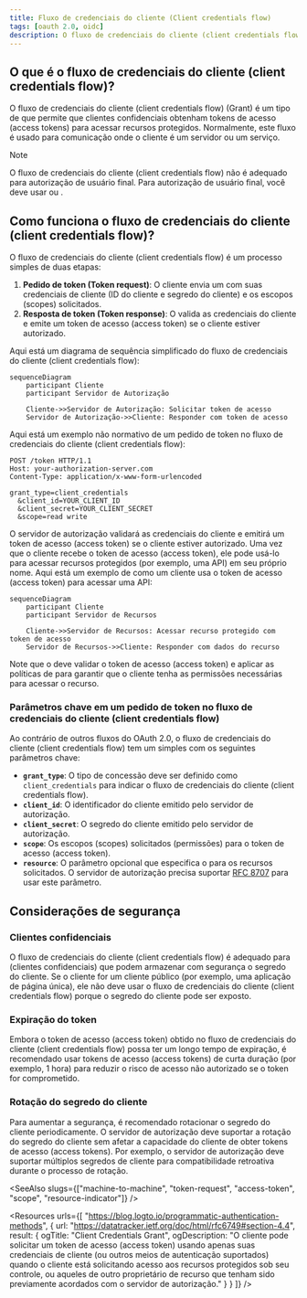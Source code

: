 ```yaml
---
title: Fluxo de credenciais do cliente (Client credentials flow)
tags: [oauth 2.0, oidc]
description: O fluxo de credenciais do cliente (client credentials flow) é um tipo de concessão do OAuth 2.0 que permite que clientes confidenciais obtenham tokens de acesso (access tokens) para acessar recursos protegidos. É adequado para comunicação máquina-a-máquina (machine-to-machine) (servidor-para-servidor).
---
```


## O que é o fluxo de credenciais do cliente (client credentials flow)?

O fluxo de credenciais do cliente (client credentials flow) (Grant) é um tipo de <Ref slug="oauth-2.0-grant" /> que permite que clientes confidenciais obtenham <Ref slug="access-token">tokens de acesso (access tokens)</Ref> para acessar recursos protegidos. Normalmente, este fluxo é usado para comunicação <Ref slug="machine-to-machine" /> onde o cliente é um servidor ou um serviço.

> [!Note]
> O fluxo de credenciais do cliente (client credentials flow) não é adequado para autorização de usuário final. Para autorização de usuário final, você deve usar <Ref slug="authentication-request" /> ou <Ref slug="authorization-request" />.

## Como funciona o fluxo de credenciais do cliente (client credentials flow)?

O fluxo de credenciais do cliente (client credentials flow) é um processo simples de duas etapas:

1. **Pedido de token (Token request)**: O cliente envia um <Ref slug="token-request" /> com suas credenciais de cliente (ID do cliente e segredo do cliente) e os <Ref slug="scope">escopos (scopes)</Ref> solicitados.
2. **Resposta de token (Token response)**: O <Ref slug="authorization-server" /> valida as credenciais do cliente e emite um token de acesso (access token) se o cliente estiver autorizado.

Aqui está um diagrama de sequência simplificado do fluxo de credenciais do cliente (client credentials flow):

```mermaid
sequenceDiagram
    participant Cliente
    participant Servidor de Autorização

    Cliente->>Servidor de Autorização: Solicitar token de acesso
    Servidor de Autorização->>Cliente: Responder com token de acesso
```

Aqui está um exemplo não normativo de um pedido de token no fluxo de credenciais do cliente (client credentials flow):

```http
POST /token HTTP/1.1
Host: your-authorization-server.com
Content-Type: application/x-www-form-urlencoded

grant_type=client_credentials
  &client_id=YOUR_CLIENT_ID
  &client_secret=YOUR_CLIENT_SECRET
  &scope=read write
```

O servidor de autorização validará as credenciais do cliente e emitirá um token de acesso (access token) se o cliente estiver autorizado. Uma vez que o cliente recebe o token de acesso (access token), ele pode usá-lo para acessar recursos protegidos (por exemplo, uma API) em seu próprio nome. Aqui está um exemplo de como um cliente usa o token de acesso (access token) para acessar uma API:

```mermaid
sequenceDiagram
    participant Cliente
    participant Servidor de Recursos

    Cliente->>Servidor de Recursos: Acessar recurso protegido com token de acesso
    Servidor de Recursos->>Cliente: Responder com dados do recurso
```

Note que o <Ref slug="resource-server" /> deve validar o token de acesso (access token) e aplicar as políticas de <Ref slug="access-control" /> para garantir que o cliente tenha as permissões necessárias para acessar o recurso.

### Parâmetros chave em um pedido de token no fluxo de credenciais do cliente (client credentials flow)

Ao contrário de outros fluxos do OAuth 2.0, o fluxo de credenciais do cliente (client credentials flow) tem um <Ref slug="token-request" /> simples com os seguintes parâmetros chave:

- **`grant_type`**: O tipo de concessão deve ser definido como `client_credentials` para indicar o fluxo de credenciais do cliente (client credentials flow).
- **`client_id`**: O identificador do cliente emitido pelo servidor de autorização.
- **`client_secret`**: O segredo do cliente emitido pelo servidor de autorização.
- **`scope`**: Os <Ref slug="scope">escopos (scopes)</Ref> solicitados (permissões) para o token de acesso (access token).
- **`resource`**: O parâmetro opcional que especifica o <Ref slug="resource-indicator" /> para os recursos solicitados. O servidor de autorização precisa suportar [RFC 8707](https://datatracker.ietf.org/doc/html/rfc8707) para usar este parâmetro.

## Considerações de segurança

### Clientes confidenciais

O fluxo de credenciais do cliente (client credentials flow) é adequado para <Ref slug="client" headingId="confidential-clients" /> (clientes confidenciais) que podem armazenar com segurança o segredo do cliente. Se o cliente for um cliente público (por exemplo, uma aplicação de página única), ele não deve usar o fluxo de credenciais do cliente (client credentials flow) porque o segredo do cliente pode ser exposto.

### Expiração do token

Embora o token de acesso (access token) obtido no fluxo de credenciais do cliente (client credentials flow) possa ter um longo tempo de expiração, é recomendado usar tokens de acesso (access tokens) de curta duração (por exemplo, 1 hora) para reduzir o risco de acesso não autorizado se o token for comprometido.

### Rotação do segredo do cliente

Para aumentar a segurança, é recomendado rotacionar o segredo do cliente periodicamente. O servidor de autorização deve suportar a rotação do segredo do cliente sem afetar a capacidade do cliente de obter tokens de acesso (access tokens). Por exemplo, o servidor de autorização deve suportar múltiplos segredos de cliente para compatibilidade retroativa durante o processo de rotação.

<SeeAlso slugs={["machine-to-machine", "token-request", "access-token", "scope", "resource-indicator"]} />

<Resources
  urls={[
    "https://blog.logto.io/programmatic-authentication-methods",
    { 
      url: "https://datatracker.ietf.org/doc/html/rfc6749#section-4.4",
      result: {
        ogTitle: "Client Credentials Grant",
        ogDescription: "O cliente pode solicitar um token de acesso (access token) usando apenas suas credenciais de cliente (ou outros meios de autenticação suportados) quando o cliente está solicitando acesso aos recursos protegidos sob seu controle, ou aqueles de outro proprietário de recurso que tenham sido previamente acordados com o servidor de autorização."
      }
    }
  ]}
/>
